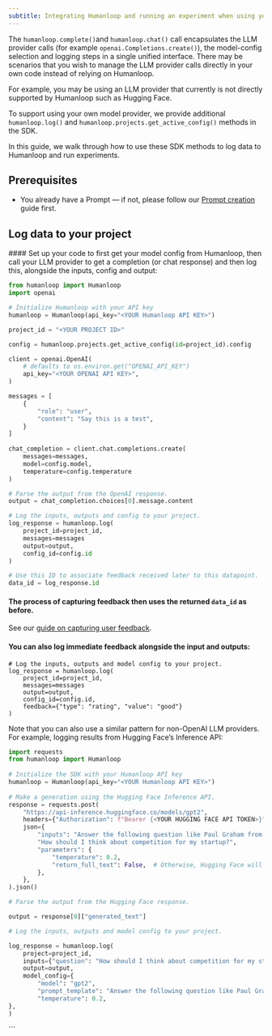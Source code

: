 ```yaml
---
subtitle: Integrating Humanloop and running an experiment when using your own models.
---
```


The `humanloop.complete()`and `humanloop.chat()` call encapsulates the LLM provider calls (for example `openai.Completions.create()`), the model-config selection and logging steps in a single unified interface. There may be scenarios that you wish to manage the LLM provider calls directly in your own code instead of relying on Humanloop.

For example, you may be using an LLM provider that currently is not directly supported by Humanloop such as Hugging Face.

To support using your own model provider, we provide additional `humanloop.log()` and `humanloop.projects.get_active_config()` methods in the SDK.

In this guide, we walk through how to use these SDK methods to log data to Humanloop and run experiments.

## Prerequisites

- You already have a Prompt — if not, please follow our [Prompt creation](/docs/guides/create-prompt) guide first.

<Markdown src="../../../snippets/setup-sdk.mdx" />

## Log data to your project

<Steps>
#### Set up your code to first get your model config from Humanloop, then call your LLM provider to get a completion (or chat response) and then log this,  alongside the inputs, config and output:

```python
from humanloop import Humanloop
import openai

# Initialize Humanloop with your API key
humanloop = Humanloop(api_key="<YOUR Humanloop API KEY>")

project_id = "<YOUR PROJECT ID>"

config = humanloop.projects.get_active_config(id=project_id).config

client = openai.OpenAI(
    # defaults to os.environ.get("OPENAI_API_KEY")
    api_key="<YOUR OPENAI API KEY>",
)

messages = [
    {
        "role": "user",
        "content": "Say this is a test",
    }
]
    
chat_completion = client.chat.completions.create(
    messages=messages,
    model=config.model,
  	temperature=config.temperature
)

# Parse the output from the OpenAI response.
output = chat_completion.choices[0].message.content

# Log the inputs, outputs and config to your project.
log_response = humanloop.log(
    project_id=project_id,
    messages=messages
    output=output,
    config_id=config.id
)

# Use this ID to associate feedback received later to this datapoint.
data_id = log_response.id
```

#### The process of capturing feedback then uses the returned `data_id` as before.

See our [guide on capturing user feedback](./capture-user-feedback).

#### You can also log immediate feedback alongside the input and outputs:

```
# Log the inputs, outputs and model config to your project.
log_response = humanloop.log(
    project_id=project_id,
    messages=messages
    output=output,
    config_id=config.id,
    feedback={"type": "rating", "value": "good"}
)
```

</Steps>

<Tip title="Hugging Face Example">
Note that you can also use a similar pattern for non-OpenAI LLM providers. For example, logging results from Hugging Face’s Inference API:
 
```python
import requests
from humanloop import Humanloop
 
# Initialize the SDK with your Humanloop API key
humanloop = Humanloop(api_key="<YOUR Humanloop API KEY>")
 
# Make a generation using the Hugging Face Inference API.
response = requests.post(
    "https://api-inference.huggingface.co/models/gpt2",
    headers={"Authorization": f"Bearer {<YOUR HUGGING FACE API TOKEN>}"},
    json={
        "inputs": "Answer the following question like Paul Graham from YCombinator:\n"
        "How should I think about competition for my startup?",
        "parameters": {
            "temperature": 0.2,
            "return_full_text": False,  # Otherwise, Hugging Face will return the prompt as part of the generation.
        },
    },
).json()

# Parse the output from the Hugging Face response.

output = response[0]["generated_text"]

# Log the inputs, outputs and model config to your project.

log_response = humanloop.log(
    project=project_id,
    inputs={"question": "How should I think about competition for my startup?"},
    output=output,
    model_config={
        "model": "gpt2",
        "prompt_template": "Answer the following question like Paul Graham from YCombinator:\n{{question}}",
        "temperature": 0.2, 
},
)

```
</Tip>
```
